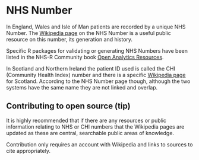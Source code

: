 # NHS Number

In England, Wales and Isle of Man patients are recorded by a unique NHS Number.
The [Wikipedia page](https://en.wikipedia.org/wiki/NHS_number) on the NHS Number is a useful public resource on this number, its generation and history.

Specific R packages for validating or generating NHS Numbers have been listed in the NHS-R Community book [Open Analytics Resources](https://resources.nhsrcommunity.com/tools.html#nhs-numberchi-number-validation).

In Scotland and Northern Ireland the patient ID used is called the CHI (Community Health Index) number and there is a specific [Wikipedia page](https://en.wikipedia.org/wiki/National_Health_Service_Central_Register) for Scotland.
According to the NHS Number page though, although the two systems have the same name they are not linked and overlap.

:::{.callout-tip collapse=false appearance='default' icon=true}
## Contributing to open source (tip)
It is highly recommended that if there are any resources or public information relating to NHS or CHI numbers that the Wikipedia pages are updated as these are central, searchable public areas of knowledge.

Contribution only requires an account with Wikipedia and links to sources to cite appropriately.
:::

